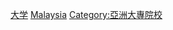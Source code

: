 {{Catnav|頁面分類|各種主題的頁面分類|按國家分類|各國組織|各國大學}}
{{Catnav|頁面分類|各種主題的頁面分類|按國家分類|各國教育|各國大學}}
{{Catnav|頁面分類|人类社会|组织|各國組織|各國大學}}

[[Category:马来西亚学校|大学]]
[[Category:各國大學|Malaysia]]
[[Category:亞洲大專院校|Category:亞洲大專院校]]